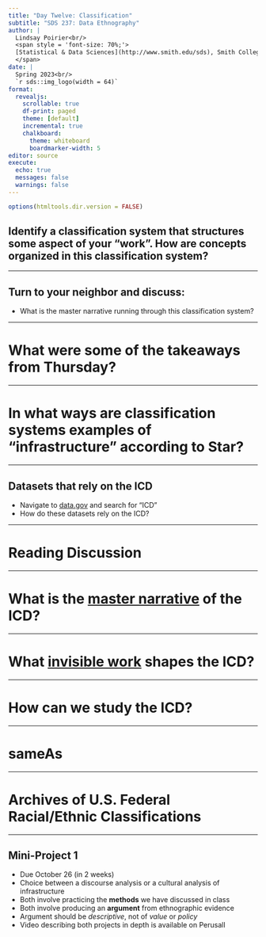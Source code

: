 ```yaml
---
title: "Day Twelve: Classification"
subtitle: "SDS 237: Data Ethnography"
author: |
  Lindsay Poirier<br/>
  <span style = 'font-size: 70%;'>
  [Statistical & Data Sciences](http://www.smith.edu/sds), Smith College<br/>
  </span>
date: |
  Spring 2023<br/>
  `r sds::img_logo(width = 64)`
format: 
  revealjs:
    scrollable: true
    df-print: paged
    theme: [default]
    incremental: true
    chalkboard:
      theme: whiteboard
      boardmarker-width: 5
editor: source
execute:
  echo: true
  messages: false
  warnings: false
---
```


```r
options(htmltools.dir.version = FALSE)
```


## Identify a classification system that structures some aspect of your "work". How are concepts organized in this classification system?

---

## Turn to your neighbor and discuss:

- What is the master narrative running through this classification system?

---

# What were some of the takeaways from Thursday?

---

# In what ways are classification systems examples of "infrastructure" according to Star?

---

## Datasets that rely on the ICD

- Navigate to [data.gov](data.gov) and search for "ICD"
- How do these datasets rely on the ICD?

---

# Reading Discussion

---

# What is the <ins>master narrative</ins> of the ICD?

---

# What <ins>invisible work</ins> shapes the ICD?

---

# How can we study the ICD?

---

# sameAs

---

# Archives of U.S. Federal Racial/Ethnic Classifications

---

## Mini-Project 1

- Due October 26 (in 2 weeks)
- Choice between a discourse analysis or a cultural analysis of infrastructure
- Both involve practicing the **methods** we have discussed in class
- Both involve producing an **argument** from ethnographic evidence
- Argument should be *descriptive*, not of *value* or *policy*
- Video describing both projects in depth is available on Perusall


